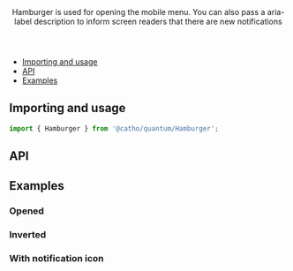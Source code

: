 
<Meta title="Hamburger" component={Hamburger} />

<Header title="Hamburger">
    Hamburger is used for opening the mobile menu. You can also pass a aria-label description to inform screen readers that there are new notifications
</Header>

- [Importing and usage](#importing)
- [API](#api)
- [Examples](#examples)

## <a id="importing"></a>Importing and usage

```js
import { Hamburger } from '@catho/quantum/Hamburger';
```

<Canvas>
  <Story of={Default} />
</Canvas>

## <a id="api"></a>API

<ArgsTable of={Hamburger} />

## <a id="examples"></a>Examples

### Opened

<Canvas>
  <Story of={Opened} />
</Canvas>

### Inverted

<Canvas>
  <Story of={Inverted} />
</Canvas>

### With notification icon

<Canvas>
  <Story of={WithNotificationIcon} />
</Canvas>